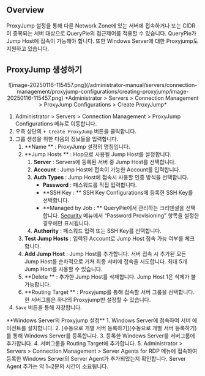 
## Overview

ProxyJump 설정을 통해 다른 Network Zone에 있는 서버에 접속하거나 또는 CIDR이 중복되는 서버 대상으로 QueryPie의 접근제어를 적용할 수 있습니다. QueryPie가 Jump Host에 접속이 가능해야 합니다. 또한 Windows Server에 대한 Proxyjump도 지원하고 있습니다.


## ProxyJump 생성하기

<p align="center">
![image-20250116-115457.png](/administrator-manual/servers/connection-management/proxyjump-configurations/creating-proxyjump/image-20250116-115457.png)
*Administrator &gt; Servers &gt; Connection Management &gt; ProxyJump Configurations &gt; Create ProxyJump*
</p>


1. Administrator &gt; Servers &gt; Connection Management &gt; ProxyJump Configurations 메뉴로 이동합니다.
2. 우측 상단의 `+ Create ProxyJump` 버튼을 클릭합니다. 
3. 그룹 생성을 위한 다음의 정보들을 입력합니다. 
    1.  **Name ** : ProxyJump 설정의 명칭입니다.
    2.  **Jump Hosts ** : Hop으로 사용될 Jump Host를 설정합니다.
        1.  **Server**  : Servers에 등록된 서버 중 Jump Host를 선택합니다. 
        2.  **Account**  : Jump Host에 접속이 가능한 Account를 입력합니다.
        3.  **Auth Types**  : Jump Host에 접속시 사용할 인증 방식을 선택합니다.
            *  **Password**  : 패스워드를 직접 입력합니다.
            *  **SSH Key : ** SSH Key Configurations에 등록한 SSH Key를 선택합니다.
            *  **Managed by Job : ** QueryPie에서 관리하는 크리덴셜을 선택합니다. [Security](https://chequer.atlassian.net/wiki/spaces/QM/pages/544178422/Security#%EC%84%9C%EB%B2%84-%EC%BB%A4%EB%84%A5%EC%85%98-%EB%B3%B4%EC%95%88-%EC%84%A4%EC%A0%95) 메뉴에서 “Password Provisioning” 항목을 설정한 경우에만 표시됩니다. 
        4.  **Authority**  : 패스워드 입력 또는 SSH Key를 선택합니다.
    3.  **Test Jump Hosts**  : 입력된 Account로 Jump Host 접속 가능 여부를 체크합니다.
    4.  **Add Jump Host**  : Jump Host를 추가합니다. 서버 접속 시 추가된 모든 Jump Host를 순차적으로 거쳐 최종 서버에 접속을 시도합니다. 최대 5개 Jump Host를 사용할 수 있습니다.
    5.  **Delete ** : 추가한 Jump Host를 삭제합니다. Jump Host 1은 삭제가 불가능합니다.
    6.  **Routing Target ** : Proxyjump를 통해 접속할 서버 그룹을 선택합니다. 한 서버그룹은 하나의 Proxyjump만 설정할 수 있습니다. 
4. `Save` 버튼을 통해 저장합니다. 

<Callout type="info">
**Windows Server의 Proxyjump 설정**
1. Windows Server에 접속하여 서버 에이전트를 설치합니다.
2. [수동으로 개별 서버 등록하기](수동으로 개별 서버 등록하기)를 통해 Windows Server를 등록합니다.
3. 등록한 Windows Server를 서버그룹에 추가합니다.
4. 서버그룹을 Routing Target에 추가합니다.
5. Administrator &gt; Servers &gt; Connection Management &gt; Server Agents for RDP 메뉴에 접속하여 등록한 Windows Server의 Server Agent가 추가되었는지 확인합니다. Server Agent 추가는 약 1~2분의 시간이 소요됩니다.
</Callout>

